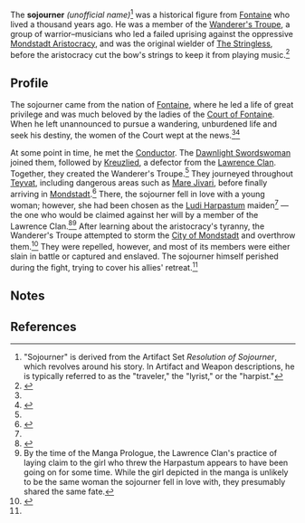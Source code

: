 {{Character Infobox
|type             = Historical
|deceased         = Past
|name             = Sojourner
|affiliation      = Wanderer's Troupe (Faction)
|region           = Fontaine
|region2          = Mondstadt
}}
{{Quote|The songs are spent like arrows few, to the choir the curtain calls. Shall I ever see you smile anew, when the tower in the city square falls?|The Sojourner}}
The '''sojourner''' ''(unofficial name)''<ref group="Note">"Sojourner" is derived from the Artifact Set ''Resolution of Sojourner'', which revolves around his story. In Artifact and Weapon descriptions, he is typically referred to as the "traveler," the "lyrist," or the "harpist."</ref> was a historical figure from [[Fontaine]] who lived a thousand years ago. He was a member of the [[Wanderer's Troupe (Faction)|Wanderer's Troupe]], a group of warrior–musicians who led a failed uprising against the oppressive [[Mondstadt Aristocracy]], and was the original wielder of [[The Stringless]], before the aristocracy cut the bow's strings to keep it from playing music.<ref name="Stringless">{{Ref/Weapon|The Stringless}}</ref>

==Profile==
The sojourner came from the nation of [[Fontaine]], where he led a life of great privilege and was much beloved by the ladies of the [[Court of Fontaine]]. When he left unannounced to pursue a wandering, unburdened life and seek his destiny, the women of the Court wept at the news.<ref name="Stringless" /><ref name="Resolution">{{Ref/ArtiSet|Resolution of Sojourner}}</ref>

At some point in time, he met the [[Conductor]]. The [[Dawnlight Swordswoman]] joined them, followed by [[Kreuzlied]], a defector from the [[Lawrence Clan]]. Together, they created the Wanderer's Troupe.<ref name="Resolution" /> They journeyed throughout [[Teyvat]], including dangerous areas such as [[Mare Jivari]], before finally arriving in [[Mondstadt]].<ref name="WT">{{Ref/ArtiSet|Wanderer's Troupe}}</ref> There, the sojourner fell in love with a young woman; however, she had been chosen as the [[Ludi Harpastum]] maiden<ref name="Stringless" /> &mdash; the one who would be claimed against her will by a member of the Lawrence Clan.<ref>{{Ref/Manga|0}}</ref><ref group="Note">By the time of the Manga Prologue, the Lawrence Clan's practice of laying claim to the girl who threw the Harpastum appears to have been going on for some time. While the girl depicted in the manga is unlikely to be the same woman the sojourner fell in love with, they presumably shared the same fate.</ref> After learning about the aristocracy's tyranny, the Wanderer's Troupe attempted to storm the [[City of Mondstadt]] and overthrow them.<ref>{{Ref/Weapon|The Widsith|Lore}}</ref> They were repelled, however, and most of its members were either slain in battle or captured and enslaved. The sojourner himself perished during the fight, trying to cover his allies' retreat.<ref name="Stringless" />
<!--
==Other Languages==
{{Other Languages
|hide_tl=yes
|en      = Sojourner
|zhs     = 行者
|zhs_rm  = Xíngzhě
|zht     = 行者
|zht_rm  = Xíngzhě
|zh_tl   = Walker
|ja      = 旅人
|ja_rm   = Tabibito
|ja_tl   = Traveler
|ko      = {{tt|행자|行者}}
|ko_rm   = Haengja
|ko_tl   = Walker
|es      = 
|fr      = Voyageur
|fr_tl   = Traveler
|ru      = 
|th      = 
|th_rm   = 
|vi      = 
|de      = 
|id      = 
|pt      = 
}}
-->
==Notes==
{{Reflist|note=1}}

==References==
{{Reflist}}